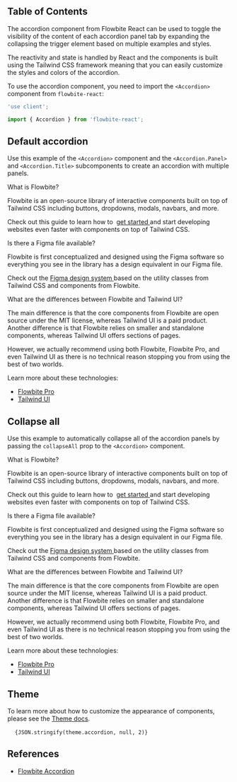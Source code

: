 
## Table of Contents

The accordion component from Flowbite React can be used to toggle the visibility of the content of each accordion panel tab by expanding the collapsing the trigger element based on multiple examples and styles.

The reactivity and state is handled by React and the components is built using the Tailwind CSS framework meaning that you can easily customize the styles and colors of the accordion.

To use the accordion component, you need to import the `<Accordion>` component from `flowbite-react`:

```jsx
'use client';

import { Accordion } from 'flowbite-react';
```

## Default accordion

Use this example of the `<Accordion>` component and the `<Accordion.Panel>` and `<Accordion.Title>` subcomponents to create an accordion with multiple panels.

<CodePreview title="Default accordion" className="dark:bg-gray-900">
  <Accordion>
    <Accordion.Panel>
      <Accordion.Title>What is Flowbite?</Accordion.Title>
      <Accordion.Content>
        <p className="mb-2 text-gray-500 dark:text-gray-400">
          Flowbite is an open-source library of interactive components built on top of Tailwind CSS including buttons,
          dropdowns, modals, navbars, and more.
        </p>
        <p className="text-gray-500 dark:text-gray-400">
          Check out this guide to learn how to&nbsp;
          <a
            href="https://flowbite.com/docs/getting-started/introduction/"
            className="text-cyan-600 hover:underline dark:text-cyan-500"
          >
            get started
          </a>
          and start developing websites even faster with components on top of Tailwind CSS.
        </p>
      </Accordion.Content>
    </Accordion.Panel>
    <Accordion.Panel>
      <Accordion.Title>Is there a Figma file available?</Accordion.Title>
      <Accordion.Content>
        <p className="mb-2 text-gray-500 dark:text-gray-400">
          Flowbite is first conceptualized and designed using the Figma software so everything you see in the library
          has a design equivalent in our Figma file.
        </p>
        <p className="text-gray-500 dark:text-gray-400">
          Check out the
          <a href="https://flowbite.com/figma/" className="text-cyan-600 hover:underline dark:text-cyan-500">
            Figma design system
          </a>
          based on the utility classes from Tailwind CSS and components from Flowbite.
        </p>
      </Accordion.Content>
    </Accordion.Panel>
    <Accordion.Panel>
      <Accordion.Title>What are the differences between Flowbite and Tailwind UI?</Accordion.Title>
      <Accordion.Content>
        <p className="mb-2 text-gray-500 dark:text-gray-400">
          The main difference is that the core components from Flowbite are open source under the MIT license, whereas
          Tailwind UI is a paid product. Another difference is that Flowbite relies on smaller and standalone
          components, whereas Tailwind UI offers sections of pages.
        </p>
        <p className="mb-2 text-gray-500 dark:text-gray-400">
          However, we actually recommend using both Flowbite, Flowbite Pro, and even Tailwind UI as there is no
          technical reason stopping you from using the best of two worlds.
        </p>
        <p className="mb-2 text-gray-500 dark:text-gray-400">Learn more about these technologies:</p>
        <ul className="list-disc pl-5 text-gray-500 dark:text-gray-400">
          <li>
            <a href="https://flowbite.com/pro/" className="text-cyan-600 hover:underline dark:text-cyan-500">
              Flowbite Pro
            </a>
          </li>
          <li>
            <a
              href="https://tailwindui.com/"
              rel="nofollow"
              className="text-cyan-600 hover:underline dark:text-cyan-500"
            >
              Tailwind UI
            </a>
          </li>
        </ul>
      </Accordion.Content>
    </Accordion.Panel>
  </Accordion>
</CodePreview>

## Collapse all

Use this example to automatically collapse all of the accordion panels by passing the `collapseAll` prop to the `<Accordion>` component.

<CodePreview title="Collapse all" className="dark:bg-gray-900">
  <Accordion collapseAll>
    <Accordion.Panel>
      <Accordion.Title>What is Flowbite?</Accordion.Title>
      <Accordion.Content>
        <p className="mb-2 text-gray-500 dark:text-gray-400">
          Flowbite is an open-source library of interactive components built on top of Tailwind CSS including buttons,
          dropdowns, modals, navbars, and more.
        </p>
        <p className="text-gray-500 dark:text-gray-400">
          Check out this guide to learn how to&nbsp;
          <a
            href="https://flowbite.com/docs/getting-started/introduction/"
            className="text-cyan-600 hover:underline dark:text-cyan-500"
          >
            get started
          </a>
          and start developing websites even faster with components on top of Tailwind CSS.
        </p>
      </Accordion.Content>
    </Accordion.Panel>
    <Accordion.Panel>
      <Accordion.Title>Is there a Figma file available?</Accordion.Title>
      <Accordion.Content>
        <p className="mb-2 text-gray-500 dark:text-gray-400">
          Flowbite is first conceptualized and designed using the Figma software so everything you see in the library
          has a design equivalent in our Figma file.
        </p>
        <p className="text-gray-500 dark:text-gray-400">
          Check out the
          <a href="https://flowbite.com/figma/" className="text-cyan-600 hover:underline dark:text-cyan-500">
            Figma design system
          </a>
          based on the utility classes from Tailwind CSS and components from Flowbite.
        </p>
      </Accordion.Content>
    </Accordion.Panel>
    <Accordion.Panel>
      <Accordion.Title>What are the differences between Flowbite and Tailwind UI?</Accordion.Title>
      <Accordion.Content>
        <p className="mb-2 text-gray-500 dark:text-gray-400">
          The main difference is that the core components from Flowbite are open source under the MIT license, whereas
          Tailwind UI is a paid product. Another difference is that Flowbite relies on smaller and standalone
          components, whereas Tailwind UI offers sections of pages.
        </p>
        <p className="mb-2 text-gray-500 dark:text-gray-400">
          However, we actually recommend using both Flowbite, Flowbite Pro, and even Tailwind UI as there is no
          technical reason stopping you from using the best of two worlds.
        </p>
        <p className="mb-2 text-gray-500 dark:text-gray-400">Learn more about these technologies:</p>
        <ul className="list-disc pl-5 text-gray-500 dark:text-gray-400">
          <li>
            <a href="https://flowbite.com/pro/" className="text-cyan-600 hover:underline dark:text-cyan-500">
              Flowbite Pro
            </a>
          </li>
          <li>
            <a
              href="https://tailwindui.com/"
              rel="nofollow"
              className="text-cyan-600 hover:underline dark:text-cyan-500"
            >
              Tailwind UI
            </a>
          </li>
        </ul>
      </Accordion.Content>
    </Accordion.Panel>
  </Accordion>
</CodePreview>

## Theme

To learn more about how to customize the appearance of components, please see the [Theme docs](/docs/customize/theme).

<pre className="language-tsx">
  <code>{JSON.stringify(theme.accordion, null, 2)}</code>
</pre>

## References

- [Flowbite Accordion](https://flowbite.com/docs/components/accordion/)
